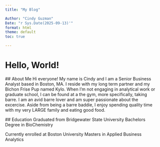 ```yaml
---
title: "My Blog"

Author: "Cindy Guzman"
Date: "r Sys.Date(2025-09-13)'"
format: html
theme: default
toc: true

---
```

# Hello, World!

 ## About Me
 Hi everyone! My name is Cindy and I am a Senior Business Analyst based in Boston, MA. I reside with my long term partner and my Bichon Frise Pup named Kylo. When I'm not engaging in analytical work or graduate school, I can be found at a the gym, more specifically, taking barre. I am an avid barre lover and am super passionate about the excercise. Aside from being a barre baddie, I enjoy spending quality time with my very LARGE family and eating good food.

 ## Education
 Graduated from Bridgewater State University
 Bachelors Degree in BioChemistry

 Currently enrolled at Boston University
 Masters in Applied Business Analytics
